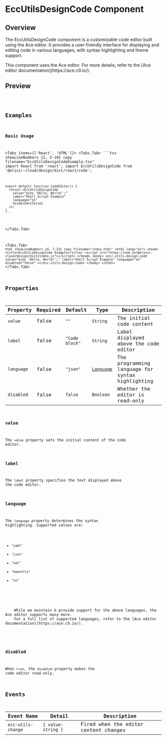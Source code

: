 
# EccUtilsDesignCode Component

<ComponentName
  tagName='ecc-utils-design-code'
  reactTagName='EccUtilsDesignCode'
  version='0.1.0'
  beta
/>

## Overview

The EccUtilsDesignCode component is a customizable code editor built using the Ace editor. It provides a user-friendly interface for displaying and editing code in various languages, with syntax highlighting and theme support.

<Callout type='info'>
  <div className='text-sm'>
    This component uses the Ace editor. For more details, refer to the [Ace editor documentation](https://ace.c9.io/).
  </div>
</Callout>

## Preview

<Code />

## Examples

### Basic Usage

<Tabs items={['React', 'HTML']}>
  <Tabs.Tab>
    ```tsx showLineNumbers {2, 5-10} copy filename="EccUtilsDesignCodeExample.tsx"
    import React from 'react';
    import EccUtilsDesignCode from '@elixir-cloud/design/dist/react/code';

    export default function CodeEditor() {
      return <EccUtilsDesignCode 
        value="echo 'Hello, World!';"
        label="Shell Script Example"
        language="sh"
        disabled={false}
      />;
    }
    ```
  </Tabs.Tab>
  
  <Tabs.Tab>
    ```html showLineNumbers {4, 7-12} copy filename="index.html"
    <html lang="en">
      <head>
        <title>EccUtilsDesignCode Example</title>
        <script src="https://esm.sh/@elixir-cloud/design/dist/index.js"></script>
      </head>
      <body>
        <ecc-utils-design-code
          value="echo 'Hello, World!';"
          label="Shell Script Example"
          language="sh"
          disabled="false"
        ></ecc-utils-design-code>
      </body>
    </html>
    ```
  </Tabs.Tab>
</Tabs>

## Properties

| Property   | Required | Default      | Type      | Description                                   |
|------------|----------|--------------|-----------|-----------------------------------------------|
| `value`    | false    | `""`         | `String`  | The initial code content                      |
| `label`    | false    | `"Code block"` | `String`  | Label displayed above the code editor         |
| `language` | false    | `"json"`     | [`Language`](#language)| The programming language for syntax highlighting |
| `disabled` | false    | `false`      | `Boolean` | Whether the editor is read-only               |

### value

The `value` property sets the initial content of the code editor.

### label

The `label` property specifies the text displayed above the code editor.

### language

The `language` property determines the syntax highlighting. Supported values are:
- `"yaml"`
- `"json"`
- `"xml"`
- `"makefile"`
- `"sh"`

<Callout type='info'>
  <div className='text-sm'>
    While we maintain & provide support for the above languages, the Ace editor supports many more.
    For a full list of supported languages, refer to the [Ace editor documentation](https://ace.c9.io/).
  </div>
</Callout>

### disabled

When `true`, the `disabled` property makes the code editor read-only.

## Events

| Event Name        | Detail                   | Description                         |
|-------------------|--------------------------|-------------------------------------|
| `ecc-utils-change`| `{ value: string }`      | Fired when the editor content changes |
